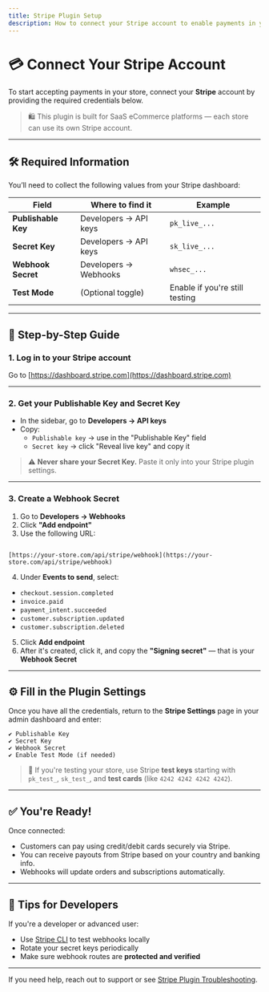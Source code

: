 ```yaml
---
title: Stripe Plugin Setup
description: How to connect your Stripe account to enable payments in your store.
---
```


# 💳 Connect Your Stripe Account

To start accepting payments in your store, connect your **Stripe** account by providing the required credentials below.

> 🛍️ This plugin is built for SaaS eCommerce platforms — each store can use its own Stripe account.

---

## 🛠 Required Information

You’ll need to collect the following values from your Stripe dashboard:

| Field               | Where to find it      | Example                        |
| ------------------- | --------------------- | ------------------------------ |
| **Publishable Key** | Developers → API keys | `pk_live_...`                  |
| **Secret Key**      | Developers → API keys | `sk_live_...`                  |
| **Webhook Secret**  | Developers → Webhooks | `whsec_...`                    |
| **Test Mode**       | (Optional toggle)     | Enable if you're still testing |

---

## 📘 Step-by-Step Guide

### 1. Log in to your Stripe account

Go to [https://dashboard.stripe.com](https://dashboard.stripe.com)

---

### 2. Get your **Publishable Key** and **Secret Key**

- In the sidebar, go to **Developers → API keys**
- Copy:
    - `Publishable key` → use in the "Publishable Key" field
    - `Secret key` → click "Reveal live key" and copy it

> ⚠️ **Never share your Secret Key.** Paste it only into your Stripe plugin settings.

---

### 3. Create a Webhook Secret

1. Go to **Developers → Webhooks**
2. Click **"Add endpoint"**
3. Use the following URL:

```

[https://your-store.com/api/stripe/webhook](https://your-store.com/api/stripe/webhook)

```

4. Under **Events to send**, select:

- `checkout.session.completed`
- `invoice.paid`
- `payment_intent.succeeded`
- `customer.subscription.updated`
- `customer.subscription.deleted`

5. Click **Add endpoint**
6. After it's created, click it, and copy the **"Signing secret"** — that is your **Webhook Secret**

---

## ⚙️ Fill in the Plugin Settings

Once you have all the credentials, return to the **Stripe Settings** page in your admin dashboard and enter:

```plaintext
✔ Publishable Key
✔ Secret Key
✔ Webhook Secret
✔ Enable Test Mode (if needed)
```

> 🧪 If you're testing your store, use Stripe **test keys** starting with `pk_test_`, `sk_test_`, and **test cards** (like `4242 4242 4242 4242`).

---

## ✅ You're Ready!

Once connected:

- Customers can pay using credit/debit cards securely via Stripe.
- You can receive payouts from Stripe based on your country and banking info.
- Webhooks will update orders and subscriptions automatically.

---

## 🧠 Tips for Developers

If you're a developer or advanced user:

- Use [Stripe CLI](https://stripe.com/docs/stripe-cli) to test webhooks locally
- Rotate your secret keys periodically
- Make sure webhook routes are **protected and verified**

---

If you need help, reach out to support or see [Stripe Plugin Troubleshooting](./troubleshooting).
